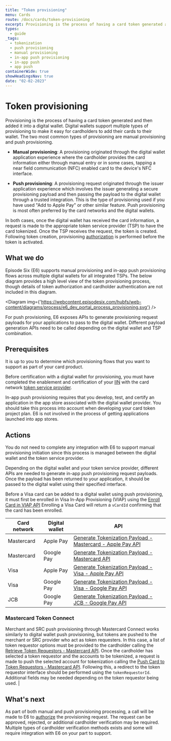 ```yaml
---
title: "Token provisioning"
menu: Cards
route: /docs/cards/token-provisioning
excerpt: Provisioning is the process of having a card token generated and adding it into a digital wallet.
types: 
  - guide
_tags:
  - tokenization
  - push provisioning
  - manual provisioning
  - in-app push provisioning
  - in-app push
  - app push
containerWide: true
showHeadingsNav: true
date: "02-02-2023"
---
```



# Token provisioning

Provisioning is the process of having a card token generated and then added it into a digital wallet. Digital wallets support multiple types of provisioning to make it easy for cardholders to add their cards to their wallet. The two most common types of provisioning are manual provisioning and push provisioning.

- **Manual provisioning**: A provisioning originated through the digital wallet application experience where the cardholder provides the card information either through manual entry or in some cases, tapping a near field communication (NFC) enabled card to the device's NFC interface.

- **Push provisioning**: A provisioning request originated through the issuer application experience which involves the issuer generating a secure provisioning payload and then passing the payload to the digital wallet through a trusted integration. This is the type of provisioning used if you have used "Add to Apple Pay" or other similar feature. Push provisioning is most often preferred by the card networks and the digital wallets.

In both cases, once the digital wallet has received the card information, a request is made to the appropriate token service provider (TSP) to have the card tokenized. Once the TSP receives the request, the token is created. Following token creation, provisioning [authorization](/docs/cards/token-authorization) is performed before the token is activated.

## What we do

Episode Six (E6) supports manual provisioning and in-app push provisioning flows across multiple digital wallets for all integrated TSPs. The below diagram provides a high level view of the token provisioning process, though details of token authorization and cardholder authentication are not included in this diagram.

<Diagram
    img={'https://webcontent.episodesix.com/hubfs/web-content/diagrams/process/e6_dev_portal_process_provisioning.svg'}
/>

For push provisioning, E6 exposes APIs to generate provisioning request payloads for your applications to pass to the digital wallet. Different payload generation APIs need to be called depending on the digital wallet and TSP combination.

## Prerequisites

It is up to you to determine which provisioning flows that you want to support as part of your card product.

Before certification with a digital wallet for provisioning, you must have completed the enablement and certification of your [IIN](/docs/cards/iin-procurement) with the card network [token service provider](/docs/cards/token-service-providers).

In-app push provisioning requires that you develop, test, and certify an application in the app store associated with the digital wallet provider. You should take this process into account when developing your card token project plan. E6 is not involved in the process of getting applications launched into app stores.

## Actions

You do not need to complete any integration with E6 to support manual provisioning initiation since this process is managed between the digital wallet and the token service provider.

Depending on the digital wallet and your token service provider, different APIs are needed to generate in-app push provisioning request payloads. Once the payload has been returned to your application, it should be passed to the digital wallet using their specified interface.

Before a Visa card can be added to a digital wallet using push provisioning, it must first be enrolled in Visa In-App Provisioning (VIAP) using the [Enroll Card in VIAP API](/tech-specs/cards/card-tokenization/api?#operation/net.e6tech.h3.middletier.api.v1.partner.tokenization.viap.ViapAPI_enrollCard_PUT) Enrolling a Visa Card will return a `vCardId` confirming that the card has been enrolled.

| Card network | Digital wallet | API |
| -- | -- | -- |
| Mastercard | Apple Pay | [Generate Tokenization Payload - Mastercard - Apple Pay API](/tech-specs/cards/card-tokenization/api?#operation/net.e6tech.h3.middletier.api.v1.partner.tokenization.PushProvisioningAPI_getCardDataForApplePay_POST) |
| Mastercard | Google Pay | [Generate Tokenization Payload - Mastercard API](/tech-specs/cards/card-tokenization/api?#operation/net.e6tech.h3.middletier.api.v1.partner.tokenization.PushProvisioningAPI_getCardDataForMastercard_GET) |
| Visa | Apple Pay | [Generate Tokenization Payload - Visa - Apple Pay API](/tech-specs/cards/card-tokenization/api?#operation/net.e6tech.h3.middletier.api.v1.partner.tokenization.viap.ViapAPI_getCardDataForApplePay_POST) |
| Visa | Google Pay | [Generate Tokenization Payload - Visa - Google Pay API](/tech-specs/cards/card-tokenization/api?#operation/net.e6tech.h3.middletier.api.v1.partner.tokenization.viap.ViapAPI_getCardDataForGooglePay_POST) |
| JCB | Google Pay | [Generate Tokenization Payload - JCB - Google Pay API](/tech-specs/cards/card-tokenization/api?#operation/net.e6tech.h3.middletier.api.v1.partner.tokenization.PushProvisioningAPI_getCardDataForJTPGooglePay_POST) |

### Mastercard Token Connect

Merchant and SRC push provisioning through Mastercard Connect works similarly to digital wallet push provisioning, but tokens are pushed to the merchant or SRC provider who act as token requesters. In this case, a list of token requestor options must be provided to the cardholder calling the [Retrieve Token Requestors - Mastercard API](/tech-specs/cards/card-tokenization/api?#operation/net.e6tech.h3.middletier.api.v1.partner.tokenconnect.MastercardTokenConnectAPI_getEligibleTokenRequestors_POST). Once the cardholder has selected a token requestor and the accounts to be tokenized, a request is made to push the selected account for tokenization calling the [Push Card to Token Requestors - Mastercard API](/tech-specs/cards/card-tokenization/api?#operation/net.e6tech.h3.middletier.api.v1.partner.tokenconnect.MastercardTokenConnectAPI_pushMultipleAccountsTokenConnect_POST). Following this, a redirect to the token requestor interface should be performed using the `tokenRequestorId`. Additional fields may be needed depending on the token requestor being used. |

## What's next

As part of both manual and push provisioning processing, a call will be made to E6 to [authorize](/docs/cards/token-authorization) the provisioning request. The request can be approved, rejected, or additional cardholder verification may be required. Multiple types of cardholder verification methods exists and some will require integration with E6 on your part to support.
